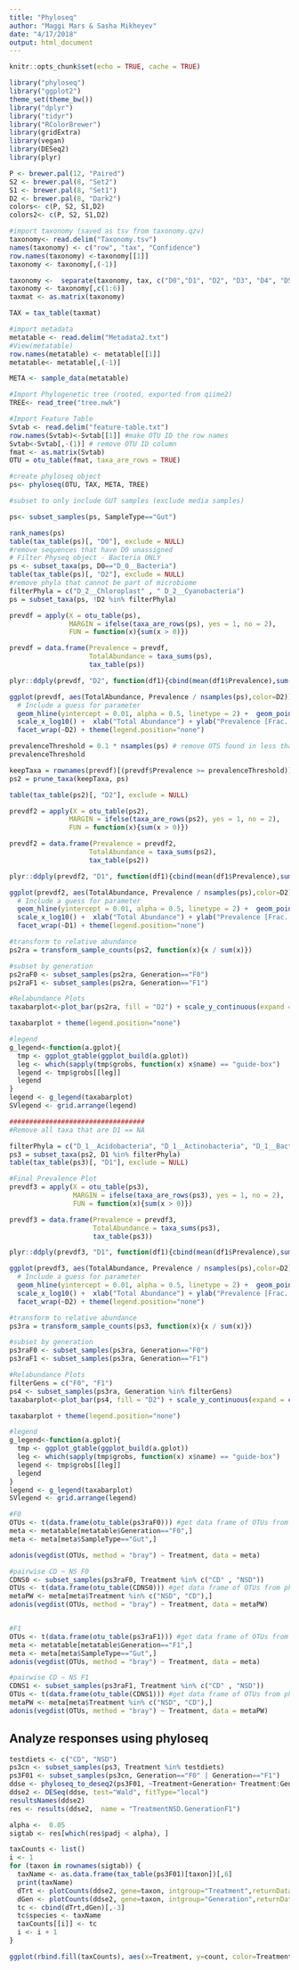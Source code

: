 ```yaml
---
title: "Phyloseq"
author: "Maggi Mars & Sasha Mikheyev"
date: "4/17/2018"
output: html_document
---
```


```r
knitr::opts_chunk$set(echo = TRUE, cache = TRUE)
```

```r
library("phyloseq")
library("ggplot2")
theme_set(theme_bw())
library("dplyr")
library("tidyr")
library("RColorBrewer")
library(gridExtra)
library(vegan)
library(DESeq2)
library(plyr)
```

```r
P <- brewer.pal(12, "Paired")
S2 <- brewer.pal(8, "Set2")
S1 <- brewer.pal(8, "Set1")
D2 <- brewer.pal(8, "Dark2")
colors<- c(P, S2, S1,D2)
colors2<- c(P, S2, S1,D2)

#import taxonomy (saved as tsv from taxonomy.qzv)
taxonomy<- read.delim("Taxonomy.tsv")
names(taxonomy) <- c("row", "tax", "Confidence")
row.names(taxonomy) <-taxonomy[[1]]
taxonomy <- taxonomy[,(-1)]

taxonomy <-  separate(taxonomy, tax, c("D0","D1", "D2", "D3", "D4", "D5", "D6", "D7", "D8", "D9", "D10", "D11", "D12", "D13", "D14"), sep = ";", fill = "right")
taxonomy <- taxonomy[,c(1:6)]
taxmat <- as.matrix(taxonomy)

TAX = tax_table(taxmat)

#import metadata
metatable <- read.delim("Metadata2.txt")
#View(metatable)
row.names(metatable) <- metatable[[1]]
metatable<- metatable[,(-1)]

META <- sample_data(metatable)

#Import Phylogenetic tree (rooted, exported from qiime2)
TREE<- read_tree("tree.nwk")

#Import Feature Table
Svtab <- read.delim("feature-table.txt")
row.names(Svtab)<-Svtab[[1]] #make OTU ID the row names
Svtab<-Svtab[,-(1)] # remove OTU ID column
fmat <- as.matrix(Svtab)
OTU = otu_table(fmat, taxa_are_rows = TRUE)

#create phyloseq object
ps<- phyloseq(OTU, TAX, META, TREE)

#subset to only include GUT samples (exclude media samples)

ps<- subset_samples(ps, SampleType=="Gut")

rank_names(ps)
table(tax_table(ps)[, "D0"], exclude = NULL)
#remove sequences that have D0 unassigned
# Filter Physeq object - Bacteria ONLY
ps <- subset_taxa(ps, D0=="D_0__Bacteria")
table(tax_table(ps)[, "D2"], exclude = NULL)
#remove phyla that cannot be part of microbiome
filterPhyla = c("D_2__Chloroplast" , " D_2__Cyanobacteria")
ps = subset_taxa(ps, !D2 %in% filterPhyla)

prevdf = apply(X = otu_table(ps),
               MARGIN = ifelse(taxa_are_rows(ps), yes = 1, no = 2),
               FUN = function(x){sum(x > 0)})

prevdf = data.frame(Prevalence = prevdf,
                    TotalAbundance = taxa_sums(ps),
                    tax_table(ps))

plyr::ddply(prevdf, "D2", function(df1){cbind(mean(df1$Prevalence),sum(df1$Prevalence))})

ggplot(prevdf, aes(TotalAbundance, Prevalence / nsamples(ps),color=D2)) +
  # Include a guess for parameter
  geom_hline(yintercept = 0.01, alpha = 0.5, linetype = 2) +  geom_point(size = 2, alpha = 0.7) +
  scale_x_log10() +  xlab("Total Abundance") + ylab("Prevalence [Frac. Samples]") +
  facet_wrap(~D2) + theme(legend.position="none")

prevalenceThreshold = 0.1 * nsamples(ps) # remove OTS found in less than 10% of the samples
prevalenceThreshold

keepTaxa = rownames(prevdf)[(prevdf$Prevalence >= prevalenceThreshold)]
ps2 = prune_taxa(keepTaxa, ps)

table(tax_table(ps2)[, "D2"], exclude = NULL)

prevdf2 = apply(X = otu_table(ps2),
               MARGIN = ifelse(taxa_are_rows(ps2), yes = 1, no = 2),
               FUN = function(x){sum(x > 0)})

prevdf2 = data.frame(Prevalence = prevdf2,
                    TotalAbundance = taxa_sums(ps2),
                    tax_table(ps2))

plyr::ddply(prevdf2, "D1", function(df1){cbind(mean(df1$Prevalence),sum(df1$Prevalence))})

ggplot(prevdf2, aes(TotalAbundance, Prevalence / nsamples(ps),color=D2)) +
  # Include a guess for parameter
  geom_hline(yintercept = 0.01, alpha = 0.5, linetype = 2) +  geom_point(size = 2, alpha = 0.7) +
  scale_x_log10() +  xlab("Total Abundance") + ylab("Prevalence [Frac. Samples]") +
  facet_wrap(~D1) + theme(legend.position="none")

#transform to relative abundance
ps2ra = transform_sample_counts(ps2, function(x){x / sum(x)})

#subset by generation
ps2raF0 <- subset_samples(ps2ra, Generation=="F0")
ps2raF1 <- subset_samples(ps2ra, Generation=="F1")

#Relabundance Plots
taxabarplot<-plot_bar(ps2ra, fill = "D2") + scale_y_continuous(expand = c(0, 0)) + ggtitle("Level 2") + scale_fill_manual(values=colors2) + theme(legend.title=element_blank()) + geom_bar(aes( fill=D2), stat="identity", position="stack")

taxabarplot + theme(legend.position="none")

#legend
g_legend<-function(a.gplot){
  tmp <- ggplot_gtable(ggplot_build(a.gplot))
  leg <- which(sapply(tmp$grobs, function(x) x$name) == "guide-box")
  legend <- tmp$grobs[[leg]]
  legend
}
legend <- g_legend(taxabarplot)
SVlegend <- grid.arrange(legend)

##################################
#Remove all taxa that are D1 == NA

filterPhyla = c("D_1__Acidobacteria", "D_1__Actinobacteria", "D_1__Bacteroidetes", "D_1__Firmicutes", " D_1__Parcubacteria", "D_1__Proteobacteria", "D_1__Verrucomicrobia")
ps3 = subset_taxa(ps2, D1 %in% filterPhyla)
table(tax_table(ps3)[, "D1"], exclude = NULL)

#Final Prevalence Plot
prevdf3 = apply(X = otu_table(ps3),
                MARGIN = ifelse(taxa_are_rows(ps3), yes = 1, no = 2),
                FUN = function(x){sum(x > 0)})

prevdf3 = data.frame(Prevalence = prevdf3,
                     TotalAbundance = taxa_sums(ps3),
                     tax_table(ps3))

plyr::ddply(prevdf3, "D1", function(df1){cbind(mean(df1$Prevalence),sum(df1$Prevalence))})

ggplot(prevdf3, aes(TotalAbundance, Prevalence / nsamples(ps),color=D2)) +
  # Include a guess for parameter
  geom_hline(yintercept = 0.01, alpha = 0.5, linetype = 2) +  geom_point(size = 2, alpha = 0.7) +
  scale_x_log10() +  xlab("Total Abundance") + ylab("Prevalence [Frac. Samples]") +
  facet_wrap(~D2) + theme(legend.position="none")

#transform to relative abundance
ps3ra = transform_sample_counts(ps3, function(x){x / sum(x)})

#subset by generation
ps3raF0 <- subset_samples(ps3ra, Generation=="F0")
ps3raF1 <- subset_samples(ps3ra, Generation=="F1")

#Relabundance Plots
filterGens = c("F0", "F1")
ps4 <- subset_samples(ps3ra, Generation %in% filterGens)
taxabarplot<-plot_bar(ps4, fill = "D2") + scale_y_continuous(expand = c(0, 0)) + ggtitle("F0 & F1 - Level 2 Taxonomy") + scale_fill_manual(values=colors2) + theme(legend.title=element_blank()) + geom_bar(aes( fill=D2), stat="identity", position="stack")

taxabarplot + theme(legend.position="none")

#legend
g_legend<-function(a.gplot){
  tmp <- ggplot_gtable(ggplot_build(a.gplot))
  leg <- which(sapply(tmp$grobs, function(x) x$name) == "guide-box")
  legend <- tmp$grobs[[leg]]
  legend
}
legend <- g_legend(taxabarplot)
SVlegend <- grid.arrange(legend)
```

```r
#F0
OTUs <- t(data.frame(otu_table(ps3raF0))) #get data frame of OTUs from phyloseq object
meta <- metatable[metatable$Generation=="F0",]
meta <- meta[meta$SampleType=="Gut",]

adonis(vegdist(OTUs, method = "bray") ~ Treatment, data = meta)

#pairwise CD ~ NS F0
CDNS0 <- subset_samples(ps3raF0, Treatment %in% c("CD" , "NSD"))
OTUs <- t(data.frame(otu_table(CDNS0))) #get data frame of OTUs from phyloseq object
metaPW <- meta[meta$Treatment %in% c("NSD", "CD"),]
adonis(vegdist(OTUs, method = "bray") ~ Treatment, data = metaPW)


#F1
OTUs <- t(data.frame(otu_table(ps3raF1))) #get data frame of OTUs from phyloseq object
meta <- metatable[metatable$Generation=="F1",]
meta <- meta[meta$SampleType=="Gut",]
adonis(vegdist(OTUs, method = "bray") ~ Treatment, data = meta)

#pairwise CD ~ NS F1
CDNS1 <- subset_samples(ps3raF1, Treatment %in% c("CD" , "NSD"))
OTUs <- t(data.frame(otu_table(CDNS1))) #get data frame of OTUs from phyloseq object
metaPW <- meta[meta$Treatment %in% c("NSD", "CD"),]
adonis(vegdist(OTUs, method = "bray") ~ Treatment, data = metaPW)
```

## Analyze responses using phyloseq

```r
testdiets <- c("CD", "NSD")
ps3cn <- subset_samples(ps3, Treatment %in% testdiets)
ps3F01 <- subset_samples(ps3cn, Generation=="F0" | Generation=="F1")
ddse <- phyloseq_to_deseq2(ps3F01, ~Treatment+Generation+ Treatment:Generation)
ddse2 <- DESeq(ddse, test="Wald", fitType="local")
resultsNames(ddse2)
res <- results(ddse2,  name = "TreatmentNSD.GenerationF1")

alpha <-  0.05
sigtab <- res[which(res$padj < alpha), ]

taxCounts <- list()
i <- 1
for (taxon in rownames(sigtab)) {
  taxName <- as.data.frame(tax_table(ps3F01)[taxon])[,6]
  print(taxName)
  dTrt <- plotCounts(ddse2, gene=taxon, intgroup="Treatment",returnData=TRUE)
  dGen <- plotCounts(ddse2, gene=taxon, intgroup="Generation",returnData=TRUE)
  tc <- cbind(dTrt,dGen)[,-3]
  tc$species <- taxName
  taxCounts[[i]] <- tc
  i <- i + 1
}

ggplot(rbind.fill(taxCounts), aes(x=Treatment, y=count, color=Treatment))+ geom_boxplot(position=position_dodge()) + scale_y_log10(breaks=c(25,100,400))+facet_grid(species~Generation, scale = "free_y")
```